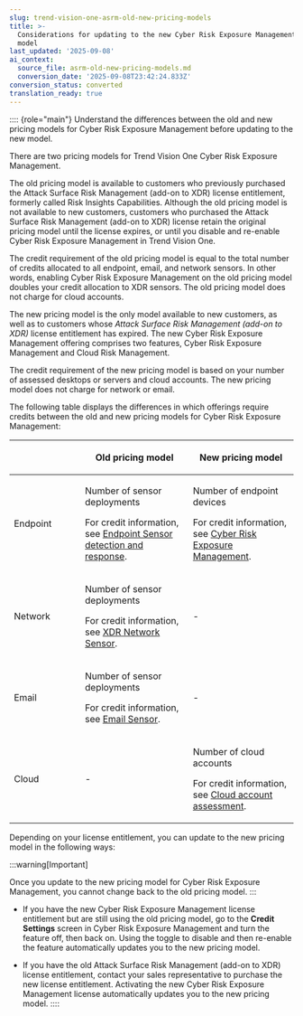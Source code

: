 ```yaml
---
slug: trend-vision-one-asrm-old-new-pricing-models
title: >-
  Considerations for updating to the new Cyber Risk Exposure Management pricing
  model
last_updated: '2025-09-08'
ai_context:
  source_file: asrm-old-new-pricing-models.md
  conversion_date: '2025-09-08T23:42:24.833Z'
conversion_status: converted
translation_ready: true
---
```


:::: {role="main"}
Understand the differences between the old and new pricing models for Cyber Risk Exposure Management before updating to the new model.

There are two pricing models for Trend Vision One Cyber Risk Exposure Management.

The old pricing model is available to customers who previously purchased the Attack Surface Risk Management (add-on to XDR) license entitlement, formerly called Risk Insights Capabilities. Although the old pricing model is not available to new customers, customers who purchased the Attack Surface Risk Management (add-on to XDR) license retain the original pricing model until the license expires, or until you disable and re-enable Cyber Risk Exposure Management in Trend Vision One.

The credit requirement of the old pricing model is equal to the total number of credits allocated to all endpoint, email, and network sensors. In other words, enabling Cyber Risk Exposure Management on the old pricing model doubles your credit allocation to XDR sensors. The old pricing model does not charge for cloud accounts.

The new pricing model is the only model available to new customers, as well as to customers whose *Attack Surface Risk Management (add-on to XDR)* license entitlement has expired. The new Cyber Risk Exposure Management offering comprises two features, Cyber Risk Exposure Management and Cloud Risk Management.

The credit requirement of the new pricing model is based on your number of assessed desktops or servers and cloud accounts. The new pricing model does not charge for network or email.

The following table displays the differences in which offerings require credits between the old and new pricing models for Cyber Risk Exposure Management:

<table>
<colgroup>
<col style="width: 25%" />
<col style="width: 38%" />
<col style="width: 38%" />
</colgroup>
<thead>
<tr>
<th></th>
<th><p>Old pricing model</p></th>
<th><p>New pricing model</p></th>
</tr>
</thead>
<tbody>
<tr>
<td><p>Endpoint</p></td>
<td><p>Number of sensor deployments</p>
<p>For credit information, see <a href="trend-vision-one-credit-req-for-apps-services">Endpoint Sensor detection and response</a>.</p></td>
<td><p>Number of endpoint devices</p>
<p>For credit information, see <a href="trend-vision-one-credit-req-for-apps-services">Cyber Risk Exposure Management</a>.</p></td>
</tr>
<tr>
<td><p>Network</p></td>
<td><p>Number of sensor deployments</p>
<p>For credit information, see <a href="trend-vision-one-credit-req-for-apps-services">XDR Network Sensor</a>.</p></td>
<td><p>-</p></td>
</tr>
<tr>
<td><p>Email</p></td>
<td><p>Number of sensor deployments</p>
<p>For credit information, see <a href="trend-vision-one-credit-req-for-apps-services">Email Sensor</a>.</p></td>
<td><p>-</p></td>
</tr>
<tr>
<td><p>Cloud</p></td>
<td><p>-</p></td>
<td><p>Number of cloud accounts</p>
<p>For credit information, see <a href="trend-vision-one-credit-req-for-apps-services">Cloud account assessment</a>.</p></td>
</tr>
</tbody>
</table>

Depending on your license entitlement, you can update to the new pricing model in the following ways:

:::warning[Important]

Once you update to the new pricing model for Cyber Risk Exposure Management, you cannot change back to the old pricing model.
:::

- If you have the new Cyber Risk Exposure Management license entitlement but are still using the old pricing model, go to the **Credit Settings** screen in Cyber Risk Exposure Management and turn the feature off, then back on. Using the toggle to disable and then re-enable the feature automatically updates you to the new pricing model.

- If you have the old Attack Surface Risk Management (add-on to XDR) license entitlement, contact your sales representative to purchase the new license entitlement. Activating the new Cyber Risk Exposure Management license automatically updates you to the new pricing model.
::::
